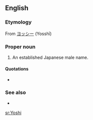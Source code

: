 ==English==

===Etymology===
From {{etyl|ja|sort=yoshi}} [[ヨッシー]] (Yosshī)

===Proper noun===
{{en-proper noun}}

# An established Japanese male name.

====Quotations====
* {{seeCites}}

===See also===
* {{pedialite|Yoshi}}

[[sr:Yoshi]]